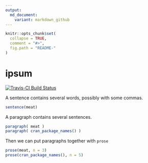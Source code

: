 ```yaml
---
output:
  md_document:
    variant: markdown_github
---
```


<!-- README.md is generated from README.Rmd. Please edit that file -->

```r
knitr::opts_chunk$set(
  collapse = TRUE,
  comment = "#>",
  fig.path = "README-"
)
```

# ipsum

[![Travis-CI Build Status](https://travis-ci.org/purrple/ipsum.svg?branch=master)](https://travis-ci.org/purrple/ipsum)

A sentence contains several words, possibly with some commas. 

```r
sentence(meat)
```

A paragraph contains several sentences. 

```r
paragraph( meat )
paragraph( cran_package_names() )
```

Then we can put paragraphs together with `prose`

```r
prose(meat, n = 3)
prose(cran_package_names(), n = 5)
```



